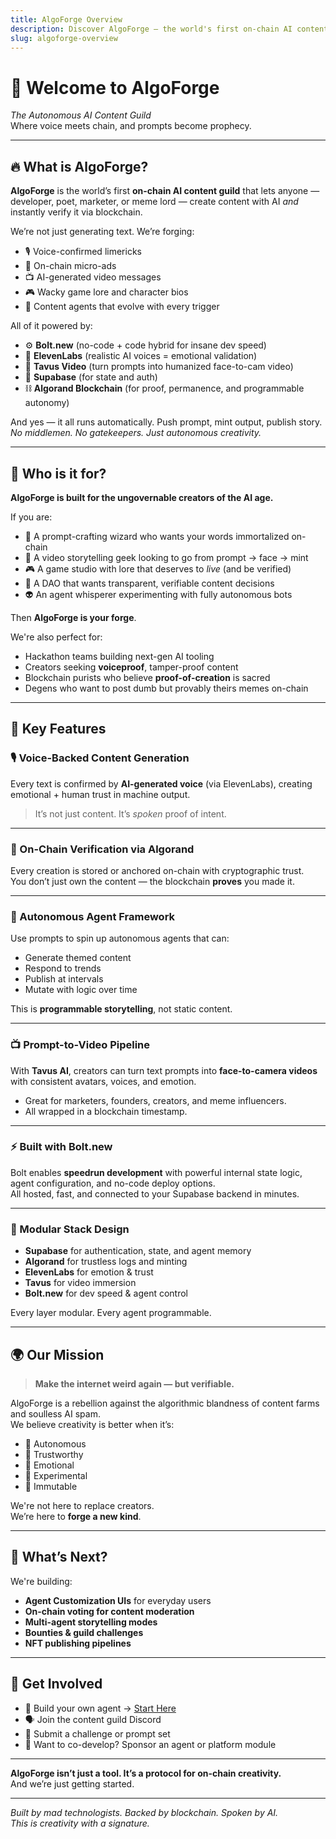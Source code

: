 ```yaml
---
title: AlgoForge Overview
description: Discover AlgoForge — the world's first on-chain AI content guild powered by Algorand. Voice-verified creativity, video agents, and blockchain-secured madness.
slug: algoforge-overview
---
```


# 🧠 Welcome to **AlgoForge**  
*The Autonomous AI Content Guild*  
Where voice meets chain, and prompts become prophecy.

---

## 🔥 What is AlgoForge?

**AlgoForge** is the world’s first **on-chain AI content guild** that lets anyone — developer, poet, marketer, or meme lord — create content with AI *and* instantly verify it via blockchain.

We’re not just generating text. We’re forging:

- 🎙️ Voice-confirmed limericks  
- 🧬 On-chain micro-ads  
- 📺 AI-generated video messages  
- 🎮 Wacky game lore and character bios  
- 📡 Content agents that evolve with every trigger  

All of it powered by:
- ⚙️ **Bolt.new** (no-code + code hybrid for insane dev speed)  
- 🧠 **ElevenLabs** (realistic AI voices = emotional validation)  
- 🎥 **Tavus Video** (turn prompts into humanized face-to-cam video)  
- 💾 **Supabase** (for state and auth)  
- ⛓️ **Algorand Blockchain** (for proof, permanence, and programmable autonomy)

And yes — it all runs automatically. Push prompt, mint output, publish story.  
*No middlemen. No gatekeepers. Just autonomous creativity.*

---

## 👥 Who is it for?

**AlgoForge is built for the ungovernable creators of the AI age.**  

If you are:

- 🧙 A prompt-crafting wizard who wants your words immortalized on-chain  
- 🎥 A video storytelling geek looking to go from prompt → face → mint  
- 🎮 A game studio with lore that deserves to *live* (and be verified)  
- 💬 A DAO that wants transparent, verifiable content decisions  
- 👽 An agent whisperer experimenting with fully autonomous bots  

Then **AlgoForge is your forge**.

We're also perfect for:
- Hackathon teams building next-gen AI tooling  
- Creators seeking **voiceproof**, tamper-proof content  
- Blockchain purists who believe **proof-of-creation** is sacred  
- Degens who want to post dumb but provably theirs memes on-chain

---

## 🔑 Key Features

### 🎙️ Voice-Backed Content Generation  
Every text is confirmed by **AI-generated voice** (via ElevenLabs), creating emotional + human trust in machine output.

> It’s not just content. It’s *spoken* proof of intent.

---

### 🔗 On-Chain Verification via Algorand  
Every creation is stored or anchored on-chain with cryptographic trust.  
You don’t just own the content — the blockchain **proves** you made it.

---

### 🤖 Autonomous Agent Framework  
Use prompts to spin up autonomous agents that can:
- Generate themed content
- Respond to trends
- Publish at intervals
- Mutate with logic over time

This is **programmable storytelling**, not static content.

---

### 📺 Prompt-to-Video Pipeline  
With **Tavus AI**, creators can turn text prompts into **face-to-camera videos** with consistent avatars, voices, and emotion.

- Great for marketers, founders, creators, and meme influencers.
- All wrapped in a blockchain timestamp.

---

### ⚡ Built with Bolt.new  
Bolt enables **speedrun development** with powerful internal state logic, agent configuration, and no-code deploy options.  
All hosted, fast, and connected to your Supabase backend in minutes.

---

### 🧱 Modular Stack Design  
- **Supabase** for authentication, state, and agent memory  
- **Algorand** for trustless logs and minting  
- **ElevenLabs** for emotion & trust  
- **Tavus** for video immersion  
- **Bolt.new** for dev speed & agent control

Every layer modular. Every agent programmable.

---

## 🌍 Our Mission

> **Make the internet weird again — but verifiable.**

AlgoForge is a rebellion against the algorithmic blandness of content farms and soulless AI spam.  
We believe creativity is better when it’s:
- 🧠 Autonomous
- 🔐 Trustworthy
- 🧬 Emotional
- 🧪 Experimental
- 📜 Immutable

We're not here to replace creators.  
We’re here to **forge a new kind**.

---

## 🔮 What’s Next?

We're building:
- **Agent Customization UIs** for everyday users  
- **On-chain voting for content moderation**  
- **Multi-agent storytelling modes**  
- **Bounties & guild challenges**  
- **NFT publishing pipelines**  

---

## 🧩 Get Involved

- 🔧 Build your own agent → [Start Here](https://algoforge.online/)
- 🗣️ Join the content guild Discord  
- 🧪 Submit a challenge or prompt set  
- 💸 Want to co-develop? Sponsor an agent or platform module

---

**AlgoForge isn’t just a tool. It’s a protocol for on-chain creativity.**  
And we’re just getting started.

---

*Built by mad technologists. Backed by blockchain. Spoken by AI.  
This is creativity with a signature.*

